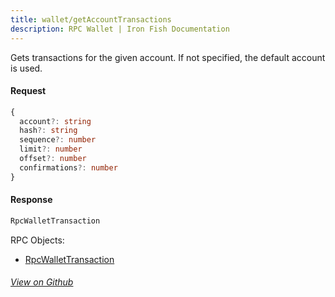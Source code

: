```yaml
---
title: wallet/getAccountTransactions
description: RPC Wallet | Iron Fish Documentation
---
```


Gets transactions for the given account. If not specified, the default account is used.

#### Request

```ts
{
  account?: string
  hash?: string
  sequence?: number
  limit?: number
  offset?: number
  confirmations?: number
}
```

#### Response

```ts
RpcWalletTransaction
```

RPC Objects: 
- [RpcWalletTransaction](/developers/documentation/rpc/objects/rpcWalletTransaction)

###### [View on Github](https://github.com/iron-fish/ironfish/blob/master/ironfish/src/rpc/routes/wallet/getAccountTransactions.ts)
